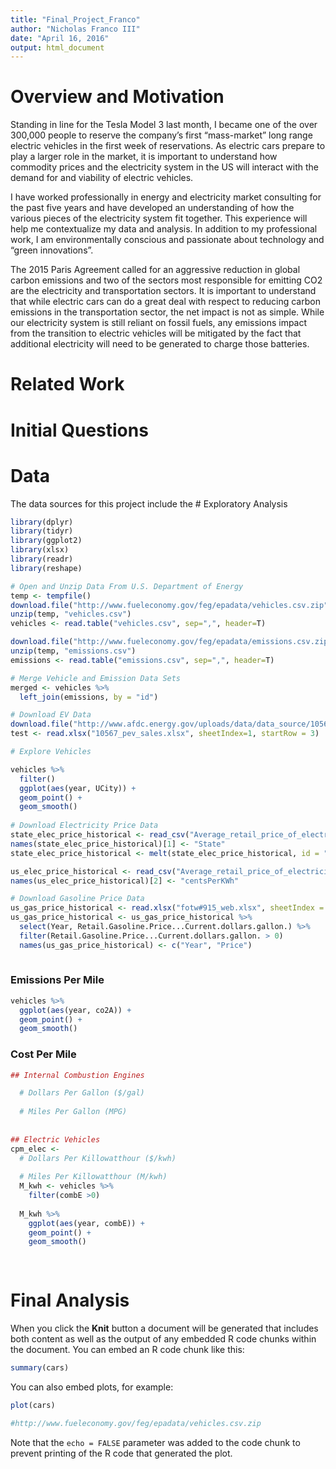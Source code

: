 ```yaml
---
title: "Final_Project_Franco"
author: "Nicholas Franco III"
date: "April 16, 2016"
output: html_document
---
```


# Overview and Motivation


Standing in line for the Tesla Model 3 last month, I became one of the over 300,000 people to reserve the company's first "mass-market" long range electric vehicles in the first week of reservations. As electric cars prepare to play a larger role in the market, it is important to understand how commodity prices and the electricity system in the US will interact with the demand for and viability of electric vehicles. 

I have worked professionally in energy and electricity market consulting for the past five years and have developed an understanding of how the various pieces of the electricity system fit together. This experience will help me contextualize my data and analysis. In addition to my professional work, I am environmentally conscious and passionate about technology and "green innovations".

The 2015 Paris Agreement called for an aggressive reduction in global carbon emissions and two of the sectors most responsible for emitting CO2 are the electricity and transportation sectors. It is important to understand that while electric cars can do a great deal with respect to reducing carbon emissions in the transportation sector, the net impact is not as simple. While our electricity system is still reliant on fossil fuels, any emissions impact from the transition to electric vehicles will be mitigated by the fact that additional electricity will need to be generated to charge those batteries.

# Related Work

# Initial Questions

# Data

The data sources for this project include the 
# Exploratory Analysis
```r

library(dplyr)
library(tidyr)
library(ggplot2)
library(xlsx)
library(readr)
library(reshape)
```


```r
# Open and Unzip Data From U.S. Department of Energy
temp <- tempfile()
download.file("http://www.fueleconomy.gov/feg/epadata/vehicles.csv.zip", temp, mode="wb")
unzip(temp, "vehicles.csv")
vehicles <- read.table("vehicles.csv", sep=",", header=T)

download.file("http://www.fueleconomy.gov/feg/epadata/emissions.csv.zip", temp, mode="wb")
unzip(temp, "emissions.csv")
emissions <- read.table("emissions.csv", sep=",", header=T)

# Merge Vehicle and Emission Data Sets
merged <- vehicles %>%
  left_join(emissions, by = "id")

# Download EV Data
download.file("http://www.afdc.energy.gov/uploads/data/data_source/10567/10567_pev_sales.xlsx", temp, mode="wb")
test <- read.xlsx("10567_pev_sales.xlsx", sheetIndex=1, startRow = 3)

# Explore Vehicles

vehicles %>%
  filter()
  ggplot(aes(year, UCity)) +
  geom_point() +
  geom_smooth()
  
# Download Electricity Price Data
state_elec_price_historical <- read_csv("Average_retail_price_of_electricity.csv", skip=5)
names(state_elec_price_historical)[1] <- "State"
state_elec_price_historical <- melt(state_elec_price_historical, id = "State")

us_elec_price_historical <- read_csv("Average_retail_price_of_electricity_annual.csv", skip=4)
names(us_elec_price_historical)[2] <- "centsPerKWh"

# Download Gasoline Price Data
us_gas_price_historical <- read.xlsx("fotw#915_web.xlsx", sheetIndex = 1, startRow = 7)
us_gas_price_historical <- us_gas_price_historical %>%
  select(Year, Retail.Gasoline.Price...Current.dollars.gallon.) %>%
  filter(Retail.Gasoline.Price...Current.dollars.gallon. > 0)
  names(us_gas_price_historical) <- c("Year", "Price")
  

```

### Emissions Per Mile
```r

vehicles %>%
  ggplot(aes(year, co2A)) +
  geom_point() +
  geom_smooth()

```

### Cost Per Mile
```r

## Internal Combustion Engines

  # Dollars Per Gallon ($/gal)
  
  # Miles Per Gallon (MPG)
    
  
## Electric Vehicles
cpm_elec <-   
  # Dollars Per Killowatthour ($/kwh)
  
  # Miles Per Killowatthour (M/kwh)
  M_kwh <- vehicles %>%
    filter(combE >0)
  
  M_kwh %>%
    ggplot(aes(year, combE)) +
    geom_point() +
    geom_smooth()
  
  
```


# Final Analysis

When you click the **Knit** button a document will be generated that includes both content as well as the output of any embedded R code chunks within the document. You can embed an R code chunk like this:

```r
summary(cars)
```

You can also embed plots, for example:

```r
plot(cars)

#http://www.fueleconomy.gov/feg/epadata/vehicles.csv.zip
```

Note that the `echo = FALSE` parameter was added to the code chunk to prevent printing of the R code that generated the plot.

##  
